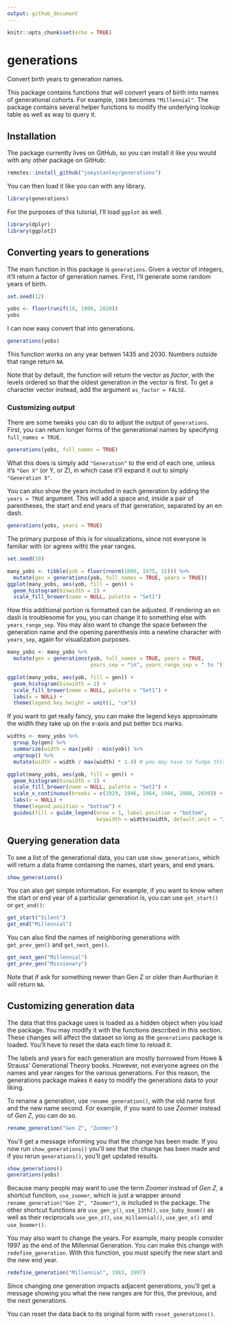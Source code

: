 ```yaml
---
output: github_document
---
```


```r
knitr::opts_chunk$set(echo = TRUE)
```

# generations

Convert birth years to generation names.

This package contains functions that will convert years of birth into names of generational cohorts. For example, `1989` becomes `"Millennial"`. The package contains several helper functions to modify the underlying lookup table as well as way to query it.

## Installation

The package currently lives on GitHub, so you can install it like you would with any other package on GitHub:

```r
remotes::install_github("joeystanley/generations")
```

You can then load it like you can with any library.

```r
library(generations)
```

For the purposes of this tutorial, I'll load `ggplot` as well.

```r
library(dplyr)
library(ggplot2)
```

## Converting years to generations

The main function in this package is `generations`. Given a vector of integers, it'll return a factor of generation names.  First, I'll generate some random years of birth.

```r
set.seed(12)
```


```r
yobs <- floor(runif(10, 1900, 2020))
yobs
```

I can now easy convert that into generations.

```r
generations(yobs)
```

This function works on any year betwen 1435 and 2030. Numbers outside that range return `NA`. 

Note that by default, the function will return the vector as *factor*, with the levels ordered so that the oldest generation in the vector is first. To get a character vector instead, add the argument `as_factor = FALSE`.

### Customizing output

There are some tweaks you can do to adjust the output of `generations`. First, you can return longer forms of the generational names by specifying `full_names = TRUE`. 

```r
generations(yobs, full_names = TRUE)
```

What this does is simply add `"Generation"` to the end of each one, unless it's `"Gen X"` (or Y, or Z), in which case it'll expand it out to simply `"Generation X"`.

You can also show the years included in each generation by adding the `years = TRUE` argument. This will add a space and, inside a pair of parentheses, the start and end years of that generation, separated by an en dash. 

```r
generations(yobs, years = TRUE)
```

The primary purpose of this is for visualizations, since not everyone is familiar with (or agrees with) the year ranges.

```r
set.seed(10)
```

```r
many_yobs <- tibble(yob = floor(rnorm(1000, 1975, 15))) %>%
  mutate(gen = generations(yob, full_names = TRUE, years = TRUE))
ggplot(many_yobs, aes(yob, fill = gen)) + 
  geom_histogram(binwidth = 1) + 
  scale_fill_brewer(name = NULL, palette = "Set1")
```

How this additional portion is formatted can be adjusted. If rendering an en dash is troublesome for you, you can change it to something else with `years_range_sep`. You may also want to change the space between the generation name and the opening parenthesis into a newline character with `years_sep`, again for visualization purposes.

```r
many_yobs <- many_yobs %>%
  mutate(gen = generations(yob, full_names = TRUE, years = TRUE,
                           years_sep = "\n", years_range_sep = " to "))

ggplot(many_yobs, aes(yob, fill = gen)) + 
  geom_histogram(binwidth = 1) + 
  scale_fill_brewer(name = NULL, palette = "Set1") + 
  labs(x = NULL) + 
  theme(legend.key.height = unit(1, "cm"))
```

If you want to get really fancy, you can make the legend keys approximate the width they take up on the *x*-axis and put better tics marks.

```r
widths <- many_yobs %>%
  group_by(gen) %>%
  summarize(width = max(yob) - min(yob)) %>%
  ungroup() %>%
  mutate(width = width / max(width) * 1.4) # you may have to fudge this a little more

ggplot(many_yobs, aes(yob, fill = gen)) + 
  geom_histogram(binwidth = 1) + 
  scale_fill_brewer(name = NULL, palette = "Set1") + 
  scale_x_continuous(breaks = c(1929, 1946, 1964, 1984, 2008, 2030)) + 
  labs(x = NULL) + 
  theme(legend.position = "bottom") + 
  guides(fill = guide_legend(nrow = 1, label.position = "bottom", 
                             keywidth = widths$width, default.unit = "inches"))
```

## Querying generation data

To see a list of the generational data, you can use `show_generations`, which will return a data frame containing the names, start years, and end years.

```r
show_generations()
```

You can also get simple information. For example, if you want to know when the start or end year of a particular generation is, you can use `get_start()` or `get_end()`:

```r
get_start("Silent")
get_end("Millennial")
```

You can also find the names of neighboring generations with `get_prev_gen()` and `get_next_gen()`. 

```r
get_next_gen("Millennial")
get_prev_gen("Missionary")
```

Note that if ask for something newer than Gen Z or older than Aurthurian it will return `NA`.

## Customizing generation data

The data that this package uses is loaded as a hidden object when you load the package. You may modify it with the functions described in this section. These changes will affect the dataset so long as the `generations` package is loaded. You'll have to reset the data each time to reload it. 

The labels and years for each generation are mostly borrowed from Howe & Strauss' Generational Theory books. However, not everyone agrees on the names and year ranges for the various generations. For this reason, the generations package makes it easy to modify the generations data to your liking. 

To rename a generation, use `rename_generation()`, with the old name first and the new name second. For example, if you want to use *Zoomer* instead of *Gen Z*, you can do so.

```r
rename_generation("Gen Z", "Zoomer")
```

You'll get a message informing you that the change has been made. If you now run `show_generations()` you'll see that the change has been made and if you rerun `generations()`, you'll get updated results.

```r
show_generations()
generations(yobs)
```

Because many people may want to use the term *Zoomer* instead of *Gen Z*, a shortcut function, `use_zoomer`, which is just a wrapper around `rename_generation("Gen Z", "Zoomer")`, is included in the package. The other shortcut functions are `use_gen_y()`, `use_13th()`, `use_baby_boom()` as well as their reciprocals `use_gen_z()`, `use_millennial()`, `use_gen_x()` and `use_boomer()`. 

You may also want to change the years. For example, many people consider 1997 as the end of the Millennial Generation. You can make this change with `redefine_generation`. With this function, you must specify the new start and the new end year.

```r
redefine_generation("Millennial", 1983, 1997)
```

Since changing one generation impacts adjacent generations, you'll get a message showing you what the new ranges are for this, the previous, and the next generations.

You can reset the data back to its original form with `reset_generations()`.



